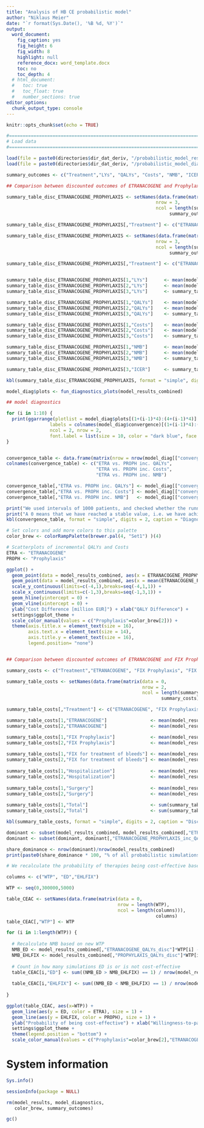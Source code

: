```yaml
---
title: "Analysis of HB CE probabilistic model"
author: "Niklaus Meier"
date: "`r format(Sys.Date(), '%B %d, %Y')`"
output: 
  word_document:
    fig_caption: yes
    fig_height: 6
    fig_width: 8
    highlight: null
    reference_docx: word_template.docx
    toc: no
    toc_depth: 4
  # html_document:
  #   toc: true
  #   toc_float: true
  #   number_sections: true
editor_options: 
  chunk_output_type: console
---
```


<!-- Setup -->

```r

knitr::opts_chunk$set(echo = TRUE)

#===============================================================================
# Load data
#===============================================================================

load(file = paste0(directories$dir_dat_deriv, "/probabilistic_model_results.Rdata"))
load(file = paste0(directories$dir_dat_deriv, "/probabilistic_model_diagnostics.Rdata"))


```

```r

summary_outcomes <- c("Treatment","LYs", "QALYs", "Costs", "NMB", "ICER")

## Comparison between discounted outcomes of ETRANACOGENE and Prophylaxis

summary_table_disc_ETRANACOGENE_PROPHYLAXIS <- setNames(data.frame(matrix(data = 0,
                                                       nrow = 3,
                                                       ncol = length(summary_outcomes))), 
                                                            summary_outcomes)

summary_table_disc_ETRANACOGENE_PROPHYLAXIS[,"Treatment"] <- c("ETRANACOGENE", "Prophylaxis", "Increment")

summary_table_disc_ETRANACOGENE_PROPHYLAXIS <- setNames(data.frame(matrix(data = 0,
                                                       nrow = 3,
                                                       ncol = length(summary_outcomes))), 
                                                            summary_outcomes)

summary_table_disc_ETRANACOGENE_PROPHYLAXIS[,"Treatment"] <- c("ETRANACOGENE", "Prophylaxis", "Increment")


summary_table_disc_ETRANACOGENE_PROPHYLAXIS[1,"LYs"]      <- mean(model_results_combined[,"ETRANACOGENE_LYs_disc"])
summary_table_disc_ETRANACOGENE_PROPHYLAXIS[2,"LYs"]      <- mean(model_results_combined[,"PROPHYLAXIS_LYs_disc"])
summary_table_disc_ETRANACOGENE_PROPHYLAXIS[3,"LYs"]      <- summary_table_disc_ETRANACOGENE_PROPHYLAXIS[1,"LYs"] -                                                                                           summary_table_disc_ETRANACOGENE_PROPHYLAXIS[2,"LYs"]

summary_table_disc_ETRANACOGENE_PROPHYLAXIS[1,"QALYs"]    <- mean(model_results_combined[,"ETRANACOGENE_QALYs_disc"])
summary_table_disc_ETRANACOGENE_PROPHYLAXIS[2,"QALYs"]    <- mean(model_results_combined[,"PROPHYLAXIS_QALYs_disc"])
summary_table_disc_ETRANACOGENE_PROPHYLAXIS[3,"QALYs"]    <- summary_table_disc_ETRANACOGENE_PROPHYLAXIS[1,"QALYs"] -                                                                                         summary_table_disc_ETRANACOGENE_PROPHYLAXIS[2,"QALYs"]

summary_table_disc_ETRANACOGENE_PROPHYLAXIS[1,"Costs"]    <- mean(model_results_combined[,"ETRANACOGENE_cost_disc"])
summary_table_disc_ETRANACOGENE_PROPHYLAXIS[2,"Costs"]    <- mean(model_results_combined[,"PROPHYLAXIS_cost_disc"])
summary_table_disc_ETRANACOGENE_PROPHYLAXIS[3,"Costs"]    <- summary_table_disc_ETRANACOGENE_PROPHYLAXIS[1,"Costs"] -                                                                                         summary_table_disc_ETRANACOGENE_PROPHYLAXIS[2,"Costs"]

summary_table_disc_ETRANACOGENE_PROPHYLAXIS[1,"NMB"]      <- mean(model_results_combined[,"ETRANACOGENE_NMB"])
summary_table_disc_ETRANACOGENE_PROPHYLAXIS[2,"NMB"]      <- mean(model_results_combined[,"PROPHYLAXIS_NMB"])
summary_table_disc_ETRANACOGENE_PROPHYLAXIS[3,"NMB"]      <- summary_table_disc_ETRANACOGENE_PROPHYLAXIS[1,"NMB"] -                                                                                            summary_table_disc_ETRANACOGENE_PROPHYLAXIS[2,"NMB"]

summary_table_disc_ETRANACOGENE_PROPHYLAXIS[3,"ICER"]     <- summary_table_disc_ETRANACOGENE_PROPHYLAXIS[3,"Costs"] /                                                                                          summary_table_disc_ETRANACOGENE_PROPHYLAXIS[3,"QALYs"]

kbl(summary_table_disc_ETRANACOGENE_PROPHYLAXIS, format = "simple", digits = 2, caption = "Comparison discounted outcomes between ETRANACOGENE and Prophylaxis")

```

\newpage

```r

model_diag$plots <- fun_diagnostics_plots(model_results_combined)


```

```r

## model diagnostics

for (i in 1:10) {
  print(ggarrange(plotlist = model_diag$plots[(1+(i-1)*4):(4+(i-1)*4)],
                labels = colnames(model_diag$convergence)[(1+(i-1)*4):(4+(i-1)*4)],
                ncol = 2, nrow = 2,
                font.label = list(size = 10, color = "dark blue", face = "bold")))
}


convergence_table <- data.frame(matrix(nrow = nrow(model_diag[["convergence"]]), ncol = 3))
colnames(convergence_table) <- c("ETRA vs. PROPH inc. QALYs", 
                                 "ETRA vs. PROPH inc. Costs", 
                                 "ETRA vs. PROPH inc. NMB")

convergence_table[,"ETRA vs. PROPH inc. QALYs"] <- model_diag[["convergence"]][,"ETRANACOGENE_PROPHYLAXIS_inc_QALY"]
convergence_table[,"ETRA vs. PROPH inc. Costs"] <- model_diag[["convergence"]][,"ETRANACOGENE_PROPHYLAXIS_inc_Costs"]
convergence_table[,"ETRA vs. PROPH inc. NMB"]   <- model_diag[["convergence"]][,"ETRANACOGENE_PROPHYLAXIS_INMB"]

print("We used intervals of 1000 patients, and checked whether the running mean of the incremental outcomes change by more than 1%.")
print("A 0 means that we have reached a stable value, i.e. we have achieved convergence and have a sufficient sample size, using this interval and this percentage change as a measure of sufficient stability.")
kbl(convergence_table, format = "simple", digits = 2, caption = "Diagnostics of convergence of running incremental outcomes over all patients in simulation")


```

\newpage

```r

# Set colors and add more colors to this palette
color_brew <- colorRampPalette(brewer.pal(4, "Set1") )(4)

# Scatterplots of incremental QALYs and Costs
ETRA <- "ETRANACOGENE"
PROPH <- "Prophylaxis"

ggplot() +
  geom_point(data = model_results_combined, aes(x = ETRANACOGENE_PROPHYLAXIS_inc_QALY , y = ETRANACOGENE_PROPHYLAXIS_inc_Costs/1000000, color = PROPH), size = 0.8) +
  geom_point(data = model_results_combined, aes(x = mean(ETRANACOGENE_PROPHYLAXIS_inc_QALY) , y = mean(ETRANACOGENE_PROPHYLAXIS_inc_Costs/1000000)), size = 3, shape = 18) +
  scale_y_continuous(limits=c(-4,1),breaks=seq(-4,1,1)) +
  scale_x_continuous(limits=c(-1,3),breaks=seq(-1,3,1)) +
  geom_hline(yintercept = 0) +
  geom_vline(xintercept = 0) +
  ylab("Cost Difference [million EUR]") + xlab("QALY Difference") +
  settings$ggplot_theme +
  scale_color_manual(values = c("Prophylaxis"=color_brew[2])) +
  theme(axis.title.x = element_text(size = 16),
        axis.text.x = element_text(size = 14),
        axis.title.y = element_text(size = 16),
        legend.position= "none")


## Comparison between discounted outcomes of ETRANACOGENE and FIX Prophylaxis

summary_costs <- c("Treatment","ETRANACOGENE", "FIX Prophylaxis", "FIX for treatment of bleeds", "Hospitalization", "Surgery", "Total")

summary_table_costs <- setNames(data.frame(matrix(data = 0,
                                                  nrow = 2,
                                                  ncol = length(summary_costs))), 
                                                         summary_costs)

summary_table_costs[,"Treatment"] <- c("ETRANACOGENE", "FIX Prophylaxis")

summary_table_costs[1,"ETRANACOGENE"]                <- mean(model_results_combined[,"ETRANACOGENE_cost_ETRANACOGENE_disc"])
summary_table_costs[2,"ETRANACOGENE"]                <- mean(model_results_combined[,"PROPHYLAXIS_cost_ETRANACOGENE_disc"])

summary_table_costs[1,"FIX Prophylaxis"]             <- mean(model_results_combined[,"ETRANACOGENE_cost_PROPHYLAXIS_disc"])
summary_table_costs[2,"FIX Prophylaxis"]             <- mean(model_results_combined[,"PROPHYLAXIS_cost_PROPHYLAXIS_disc"])
  
summary_table_costs[1,"FIX for treatment of bleeds"] <- mean(model_results_combined[,"ETRANACOGENE_cost_factor_treat_bleed_disc"])
summary_table_costs[2,"FIX for treatment of bleeds"] <- mean(model_results_combined[,"PROPHYLAXIS_cost_factor_treat_bleed_disc"])
  
summary_table_costs[1,"Hospitalization"]             <- mean(model_results_combined[,"ETRANACOGENE_cost_hospitalization_disc"])
summary_table_costs[2,"Hospitalization"]             <- mean(model_results_combined[,"PROPHYLAXIS_cost_hospitalization_disc"])
  
summary_table_costs[1,"Surgery"]                     <- mean(model_results_combined[,"ETRANACOGENE_cost_surgery_disc"])
summary_table_costs[2,"Surgery"]                     <- mean(model_results_combined[,"PROPHYLAXIS_cost_surgery_disc"])
  
summary_table_costs[1,"Total"]                       <- sum(summary_table_costs[1, 2:ncol(summary_table_costs)])
summary_table_costs[2,"Total"]                       <- sum(summary_table_costs[2, 2:ncol(summary_table_costs)])

kbl(summary_table_costs, format = "simple", digits = 2, caption = "Discounted costs broken down by category")


```

\newpage

```r

dominant <- subset(model_results_combined, model_results_combined[,"ETRANACOGENE_PROPHYLAXIS_inc_Costs"] < 0)
dominant <- subset(dominant, dominant[,"ETRANACOGENE_PROPHYLAXIS_inc_QALY"] > 0)

share_dominance <- nrow(dominant)/nrow(model_results_combined)
print(paste0(share_dominance * 100, "% of all probabilistic simulations were dominant in favor of ED."))


```

\newpage

```r

# We recalculate the probability of therapies being cost-effective based on a shift in the willingness-to-pay

columns <- c("WTP", "ED","EHLFIX")

WTP <- seq(0,300000,5000)

table_CEAC <- setNames(data.frame(matrix(data = 0,
                                         nrow = length(WTP),
                                         ncol = length(columns))), 
                                                       columns)
table_CEAC[,"WTP"] <- WTP

for (i in 1:length(WTP)) {
  
  # Recalculate NMB based on new WTP
  NMB_ED <- model_results_combined[,"ETRANACOGENE_QALYs_disc"]*WTP[i] - model_results_combined[,"ETRANACOGENE_cost_disc"]
  NMB_EHLFIX <- model_results_combined[,"PROPHYLAXIS_QALYs_disc"]*WTP[i] - model_results_combined[,"PROPHYLAXIS_cost_disc"]
  
  # Count in how many simulations ED is or is not cost-effective
  table_CEAC[i,"ED"] <- sum((NMB_ED > NMB_EHLFIX) == 1) / nrow(model_results_combined)
  
  table_CEAC[i,"EHLFIX"] <- sum((NMB_ED < NMB_EHLFIX) == 1) / nrow(model_results_combined)
  
}

ggplot(table_CEAC, aes(x=WTP)) + 
  geom_line(aes(y = ED, color = ETRA), size = 1) + 
  geom_line(aes(y = EHLFIX, color = PROPH), size = 1) +
  ylab("Probability of being cost-effective") + xlab("Willingness-to-pay [EUR]") +
  settings$ggplot_theme +
  theme(legend.position = "bottom") +
  scale_color_manual(values = c("Prophylaxis"=color_brew[2],"ETRANACOGENE"=color_brew[1]))


```


# System information

```r

Sys.info()

sessionInfo(package = NULL)

```

```r

rm(model_results, model_diagnostics,
   color_brew, summary_outcomes)

gc()

```
